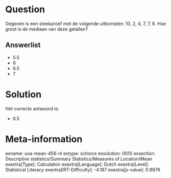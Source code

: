 Question
========

Gegeven is een steekproef met de volgende uitkomsten: 10, 2, 4, 7, 7, 6.
Hoe groot is de mediaan van deze getallen?


Answerlist
----------

* 5.5
* 6
* 6.5
* 7

Solution
========

Het correcte antwoord is: 

* 6.5

Meta-information
================
exname: uva-mean-456-nl
extype: schoice
exsolution: 0010
exsection: Descriptive statistics/Summary Statistics/Measures of Location/Mean
exextra[Type]: Calculation
exextra[Language]: Dutch
exextra[Level]: Statistical Literacy
exextra[IRT-Difficulty]: -4.187
exextra[p-value]: 0.9876
